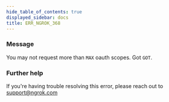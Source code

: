 ```yaml
---
hide_table_of_contents: true
displayed_sidebar: docs
title: ERR_NGROK_368
---
```


### Message

You may not request more than `MAX` oauth scopes. Got `GOT`.

<ErrorDetails />

### Further help

If you're having trouble resolving this error, please reach out to [support@ngrok.com](mailto:support@ngrok.com?subject=Help%20with%20ERR_NGROK_368)
